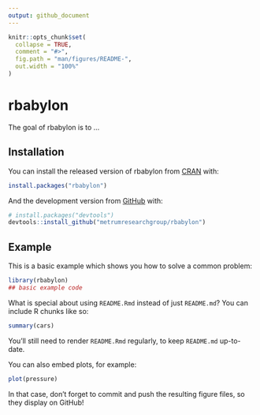 ```yaml
---
output: github_document
---
```


<!-- README.md is generated from README.Rmd. Please edit that file -->

```r
knitr::opts_chunk$set(
  collapse = TRUE,
  comment = "#>",
  fig.path = "man/figures/README-",
  out.width = "100%"
)
```

# rbabylon

<!-- badges: start -->
<!-- badges: end -->

The goal of rbabylon is to ...

## Installation

You can install the released version of rbabylon from [CRAN](https://CRAN.R-project.org) with:

``` r
install.packages("rbabylon")
```

And the development version from [GitHub](https://github.com/) with:

``` r
# install.packages("devtools")
devtools::install_github("metrumresearchgroup/rbabylon")
```
## Example

This is a basic example which shows you how to solve a common problem:

```r
library(rbabylon)
## basic example code
```

What is special about using `README.Rmd` instead of just `README.md`? You can include R chunks like so:

```r
summary(cars)
```

You'll still need to render `README.Rmd` regularly, to keep `README.md` up-to-date.

You can also embed plots, for example:

```r
plot(pressure)
```

In that case, don't forget to commit and push the resulting figure files, so they display on GitHub!
